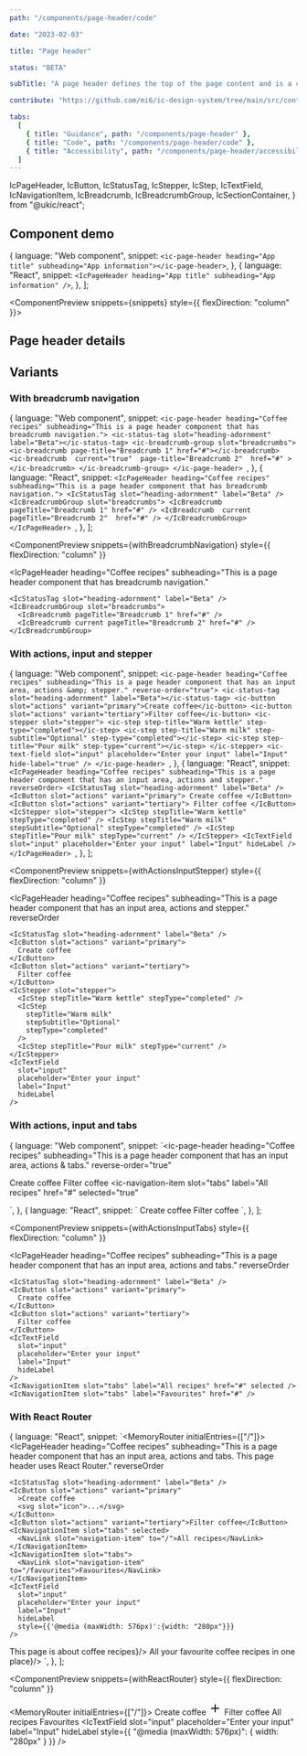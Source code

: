 ```yaml
---
path: "/components/page-header/code"

date: "2023-02-03"

title: "Page header"

status: "BETA"

subTitle: "A page header defines the top of the page content and is a consistent way to show page context, key actions and secondary navigation."

contribute: "https://github.com/mi6/ic-design-system/tree/main/src/content/structured/components/page-header"

tabs:
  [
    { title: "Guidance", path: "/components/page-header" },
    { title: "Code", path: "/components/page-header/code" },
    { title: "Accessibility", path: "/components/page-header/accessibility" },
  ]
---
```


  IcPageHeader,
  IcButton,
  IcStatusTag,
  IcStepper,
  IcStep,
  IcTextField,
  IcNavigationItem,
  IcBreadcrumb,
  IcBreadcrumbGroup,
  IcSectionContainer,
} from "@ukic/react";


## Component demo

  {
    language: "Web component",
    snippet: `<ic-page-header heading="App title" subheading="App information"></ic-page-header>`,
  },
  {
    language: "React",
    snippet: `<IcPageHeader heading="App title" subheading="App information" />`,
  },
];

<ComponentPreview snippets={snippets} style={{ flexDirection: "column" }}>
  <IcPageHeader heading="App title" subheading="App information" />
</ComponentPreview>

## Page header details

<ComponentDetails component="ic-page-header" />

## Variants

### With breadcrumb navigation

  {
    language: "Web component",
    snippet: `<ic-page-header heading="Coffee recipes" subheading="This is a page header component that has breadcrumb navigation.">
  <ic-status-tag slot="heading-adornment" label="Beta"></ic-status-tag>
  <ic-breadcrumb-group slot="breadcrumbs">
    <ic-breadcrumb page-title="Breadcrumb 1" href="#"></ic-breadcrumb>
    <ic-breadcrumb 
      current="true" 
      page-title="Breadcrumb 2" 
      href="#"
    >
    </ic-breadcrumb>
  </ic-breadcrumb-group>
</ic-page-header>
    `,
  },
  {
    language: "React",
    snippet: `<IcPageHeader heading="Coffee recipes" subheading="This is a page header component that has breadcrumb navigation.">
  <IcStatusTag slot="heading-adornment" label="Beta" />
  <IcBreadcrumbGroup slot="breadcrumbs">
    <IcBreadcrumb pageTitle="Breadcrumb 1" href="#" />
    <IcBreadcrumb 
      current
      pageTitle="Breadcrumb 2" 
      href="#"
    />
  </IcBreadcrumbGroup>
</IcPageHeader>
    `,
  },
];

<ComponentPreview
  snippets={withBreadcrumbNavigation}
  style={{ flexDirection: "column" }}
>
  <IcPageHeader
    heading="Coffee recipes"
    subheading="This is a page header component that has breadcrumb navigation."
  >
    <IcStatusTag slot="heading-adornment" label="Beta" />
    <IcBreadcrumbGroup slot="breadcrumbs">
      <IcBreadcrumb pageTitle="Breadcrumb 1" href="#" />
      <IcBreadcrumb current pageTitle="Breadcrumb 2" href="#" />
    </IcBreadcrumbGroup>
  </IcPageHeader>
</ComponentPreview>

### With actions, input and stepper

  {
    language: "Web component",
    snippet: `<ic-page-header heading="Coffee recipes" subheading="This is a page header component that has an input area, actions &amp; stepper." reverse-order="true">
  <ic-status-tag slot="heading-adornment" label="Beta"></ic-status-tag>
  <ic-button slot="actions" variant="primary">Create coffee</ic-button>
  <ic-button slot="actions" variant="tertiary">Filter coffee</ic-button>
  <ic-stepper slot="stepper">
    <ic-step step-title="Warm kettle" step-type="completed"></ic-step>
    <ic-step step-title="Warm milk" step-subtitle="Optional" step-type="completed"></ic-step>
    <ic-step step-title="Pour milk" step-type="current"></ic-step>
  </ic-stepper>
  <ic-text-field slot="input" placeholder="Enter your input" label="Input" hide-label="true" />
</ic-page-header>
    `,
  },
  {
    language: "React",
    snippet: `<IcPageHeader heading="Coffee recipes" subheading="This is a page header component that has an input area, actions and stepper." reverseOrder>
  <IcStatusTag slot="heading-adornment" label="Beta" />
  <IcButton slot="actions" variant="primary">
    Create coffee
  </IcButton>
  <IcButton slot="actions" variant="tertiary">
    Filter coffee
  </IcButton>
  <IcStepper slot="stepper">
    <IcStep stepTitle="Warm kettle" stepType="completed" />
    <IcStep stepTitle="Warm milk" stepSubtitle="Optional" stepType="completed" />
      <IcStep stepTitle="Pour milk" stepType="current" />
  </IcStepper>
  <IcTextField slot="input" placeholder="Enter your input" label="Input" hideLabel />
</IcPageHeader>
    `,
  },
];

<ComponentPreview
  snippets={withActionsInputStepper}
  style={{ flexDirection: "column" }}
>
  <IcPageHeader
    heading="Coffee recipes"
    subheading="This is a page header component that has an input area, actions and stepper."
    reverseOrder
  >
    <IcStatusTag slot="heading-adornment" label="Beta" />
    <IcButton slot="actions" variant="primary">
      Create coffee
    </IcButton>
    <IcButton slot="actions" variant="tertiary">
      Filter coffee
    </IcButton>
    <IcStepper slot="stepper">
      <IcStep stepTitle="Warm kettle" stepType="completed" />
      <IcStep
        stepTitle="Warm milk"
        stepSubtitle="Optional"
        stepType="completed"
      />
      <IcStep stepTitle="Pour milk" stepType="current" />
    </IcStepper>
    <IcTextField
      slot="input"
      placeholder="Enter your input"
      label="Input"
      hideLabel
    />
  </IcPageHeader>
</ComponentPreview>

### With actions, input and tabs

  {
    language: "Web component",
    snippet: `<ic-page-header 
  heading="Coffee recipes" 
  subheading="This is a page header component that has an input area, actions &amp; tabs." 
  reverse-order="true"
>
  <ic-status-tag slot="heading-adornment" label="Beta"></ic-status-tag>
  <ic-button slot="actions" variant="primary">Create coffee</ic-button>
  <ic-button slot="actions" variant="tertiary">Filter coffee</ic-button>
  <ic-text-field slot="input" placeholder="Enter your input" label="Input" hide-label="true"></ic-text-field>
  <ic-navigation-item 
    slot="tabs" 
    label="All recipes" 
    href="#" 
    selected="true"
  >
  </ic-navigation-item>
  <ic-navigation-item 
    slot="tabs" 
    label="Favourites" 
    href="#"
  >
  </ic-navigation-item>
</ic-page-header>
    `,
  },
  {
    language: "React",
    snippet: `<IcPageHeader 
  heading="Coffee recipes" 
  subheading="This is a page header component that has an input area, actions and tabs." 
  reverseOrder>
  <IcStatusTag slot="heading-adornment" label="Beta" />
  <IcButton slot="actions" variant="primary">
    Create coffee
  </IcButton>
  <IcButton slot="actions" variant="tertiary">
    Filter coffee
  </IcButton>
  <IcTextField 
    slot="input" 
    placeholder="Enter your input"
    label="Input" 
    hideLabel 
  />
  <IcNavigationItem 
    slot="tabs" 
    label="All recipes" 
    href="#" 
    selected 
  />
  <IcNavigationItem 
    slot="tabs" 
    label="Favourites" 
    href="#" 
  />
</IcPageHeader>
    `,
  },
];

<ComponentPreview
  snippets={withActionsInputTabs}
  style={{ flexDirection: "column" }}
>
  <IcPageHeader
    heading="Coffee recipes"
    subheading="This is a page header component that has an input area, actions and tabs."
    reverseOrder
  >
    <IcStatusTag slot="heading-adornment" label="Beta" />
    <IcButton slot="actions" variant="primary">
      Create coffee
    </IcButton>
    <IcButton slot="actions" variant="tertiary">
      Filter coffee
    </IcButton>
    <IcTextField
      slot="input"
      placeholder="Enter your input"
      label="Input"
      hideLabel
    />
    <IcNavigationItem slot="tabs" label="All recipes" href="#" selected />
    <IcNavigationItem slot="tabs" label="Favourites" href="#" />
  </IcPageHeader>
</ComponentPreview>

### With React Router

  {
    language: "React",
    snippet: `<MemoryRouter initialEntries={["/"]}>
  <IcPageHeader
    heading="Coffee recipes"
    subheading="This is a page header component that has an input area, actions and tabs. This page header uses React Router."
    reverseOrder
  >
    <IcStatusTag slot="heading-adornment" label="Beta" />
    <IcButton slot="actions" variant="primary"
      >Create coffee
      <svg slot="icon">...</svg>
    </IcButton>
    <IcButton slot="actions" variant="tertiary">Filter coffee</IcButton>
    <IcNavigationItem slot="tabs" selected>
      <NavLink slot="navigation-item" to="/">All recipes</NavLink>
    </IcNavigationItem>        
    <IcNavigationItem slot="tabs">
      <NavLink slot="navigation-item" to="/favourites">Favourites</NavLink>
    </IcNavigationItem>
    <IcTextField 
      slot="input" 
      placeholder="Enter your input"
      label="Input" 
      hideLabel 
      style={{'@media (maxWidth: 576px)':{width: "280px"}}}
    />
  </IcPageHeader>
  <IcSectionContainer>
      <Routes>
        <Route path="/" element={() => <IcTypography>This page is about coffee recipes</IcTypography>}/>
        <Route path="/favourites" element={() => <IcTypography>All your favourite coffee recipes in one place</IcTypography>}/>
      </Routes>
  </IcSectionContainer>
</MemoryRouter>
    `,
  },
];

<ComponentPreview
  snippets={withReactRouter}
  style={{ flexDirection: "column" }}
>
  <MemoryRouter initialEntries={["/"]}>
    <IcPageHeader
      heading="Coffee recipes"
      subheading="This is a page header component that has an input area, actions and tabs. This page header uses React Router."
      reverseOrder
    >
      <IcStatusTag slot="heading-adornment" label="Beta" />
      <IcButton slot="actions" variant="primary">
        Create coffee
        <svg
          slot="icon"
          width="24"
          height="24"
          viewBox="0 0 24 24"
          fill="none"
          xmlns="http://www.w3.org/2000/svg"
        >
          <path
            d="M19 13H13V19H11V13H5V11H11V5H13V11H19V13Z"
            fill="currentColor"
          />
        </svg>
      </IcButton>
      <IcButton slot="actions" variant="tertiary">
        Filter coffee
      </IcButton>
      <IcNavigationItem slot="tabs" selected>
        <NavLink slot="navigation-item" to="/">
          All recipes
        </NavLink>
      </IcNavigationItem>
      <IcNavigationItem slot="tabs">
        <NavLink slot="navigation-item" to="/favourites">
          Favourites
        </NavLink>
      </IcNavigationItem>
      <IcTextField
        slot="input"
        placeholder="Enter your input"
        label="Input"
        hideLabel
        style={{ "@media (maxWidth: 576px)": { width: "280px" } }}
      />
    </IcPageHeader>
    <IcSectionContainer />
  </MemoryRouter>
</ComponentPreview>
